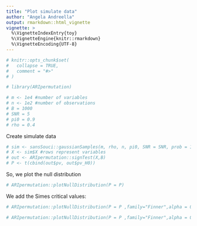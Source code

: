 ```yaml
---
title: "Plot simulate data"
author: "Angela Andreella"
output: rmarkdown::html_vignette
vignette: >
  %\VignetteIndexEntry{toy}
  %\VignetteEngine{knitr::rmarkdown}
  %\VignetteEncoding{UTF-8}
---
```


```r
# knitr::opts_chunk$set(
#   collapse = TRUE,
#   comment = "#>"
# )
```

```r
# library(ARIpermutation)
```

```r
# m <- 1e4 #number of variables
# n <- 1e2 #number of observations
# B = 1000
# SNR = 5
# pi0 = 0.9
# rho = 0.4
```


Create simulate data 

```r
# sim <- sansSouci::gaussianSamples(m, rho, n, pi0, SNR = SNR, prob = 1)
# X <- sim$X #rows represent variables
# out <- ARIpermutation::signTest(X,B)
# P <- t(cbind(out$pv, out$pv_H0))
```

So, we plot the null distribution

```r
# ARIpermutation::plotNullDistribution(P = P)
```

We add the Simes critical values:

```r
# ARIpermutation::plotNullDistribution(P = P ,family="Finner",alpha = 0.1, ct = c(0,1), delta = 0)
```

```r
# ARIpermutation::plotNullDistribution(P = P ,family="Finner",alpha = 0.1, ct = c(0,1), delta = 7)
```


